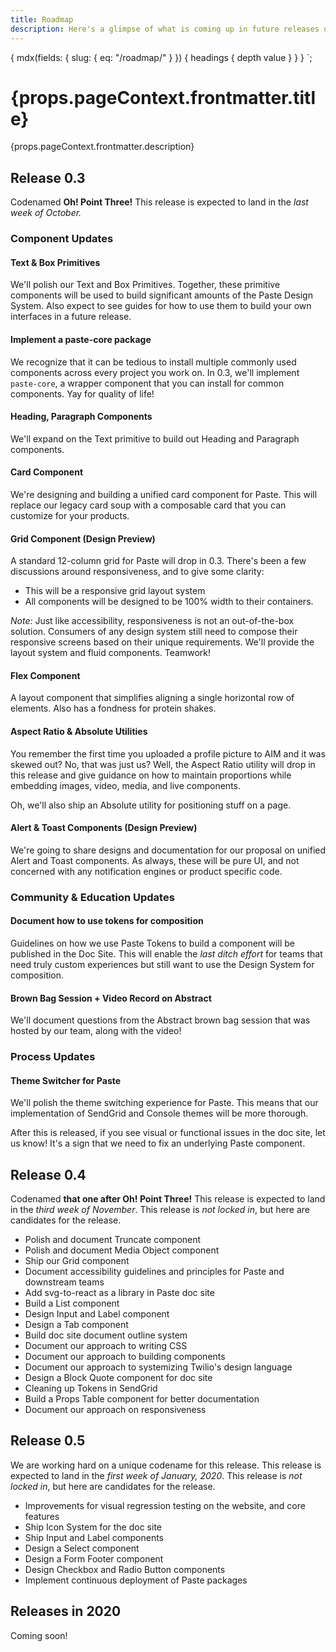 ```yaml
---
title: Roadmap
description: Here's a glimpse of what is coming up in future releases of Paste. Unless explicitly mentioned, all roadmap dates are tentative and subject to change.
---
```



  {
    mdx(fields: { slug: { eq: "/roadmap/" } }) {
      headings {
        depth
        value
      }
    }
  }
`;

<contentwrapper>

<TableOfContents headings={props.data.mdx.headings} />

<content>

<h1>{props.pageContext.frontmatter.title}</h1>

<p>{props.pageContext.frontmatter.description}</p>

<Box marginTop={40}>

## Release 0.3

<Callout>
  <CalloutText>Codenamed <strong>Oh! Point Three!</strong> This release is expected to land in the <em>last week of October.</em></CalloutText>
</Callout>

### Component Updates

#### Text & Box Primitives
We'll polish our Text and Box Primitives. Together, these primitive components will be used to build significant amounts of the Paste Design System. Also expect to see guides for how to use them to build your own interfaces in a future release.

#### Implement a paste-core package
We recognize that it can be tedious to install multiple commonly used components across every project you work on. In 0.3, we'll implement `paste-core`, a wrapper component that you can install for common components. Yay for quality of life!

#### Heading, Paragraph Components
We'll expand on the Text primitive to build out Heading and Paragraph components.

#### Card Component
We're designing and building a unified card component for Paste. This will replace our legacy card soup with a composable card that you can customize for your products.

#### Grid Component (Design Preview)
A standard 12-column grid for Paste will drop in 0.3. There's been a few discussions around responsiveness, and to give some clarity:

- This will be a responsive grid layout system
- All components will be designed to be 100% width to their containers.

_Note:_ Just like accessibility, responsiveness is not an out-of-the-box solution. Consumers of any design system still need to compose their responsive screens based on their unique requirements. We'll provide the layout system and fluid components. Teamwork!

#### Flex Component
A layout component that simplifies aligning a single horizontal row of elements. Also has a fondness for protein shakes.

#### Aspect Ratio & Absolute Utilities
You remember the first time you uploaded a profile picture to AIM and it was skewed out? No, that was just us? Well, the Aspect Ratio utility will drop in this release and give guidance on how to maintain proportions while embedding images, video, media, and live components.

Oh, we'll also ship an Absolute utility for positioning stuff on a page.

#### Alert & Toast Components (Design Preview)
We're going to share designs and documentation for our proposal on unified Alert and Toast components. As always, these will be pure UI, and not concerned with any notification engines or product specific code.

### Community & Education Updates

#### Document how to use tokens for composition
Guidelines on how we use Paste Tokens to build a component will be published in the Doc Site. This will enable the _last ditch effort_ for teams that need truly custom experiences but still want to use the Design System for composition.

#### Brown Bag Session + Video Record on Abstract
We'll document questions from the Abstract brown bag session that was hosted by our team, along with the video!

### Process Updates

#### Theme Switcher for Paste
We'll polish the theme switching experience for Paste. This means that our implementation of SendGrid and Console themes will be more thorough.

After this is released, if you see visual or functional issues in the doc site, let us know! It's a sign that we need to fix an underlying Paste component.

</Box>
<Box marginTop={60}>

## Release 0.4

<Callout>
  <CalloutText>Codenamed <strong>that one after Oh! Point Three!</strong> This release is expected to land in the <em>third week of November</em>. This release is <em>not locked in</em>, but here are candidates for the release.</CalloutText>
</Callout>

- Polish and document Truncate component
- Polish and document Media Object component
- Ship our Grid component
- Document accessibility guidelines and principles for Paste and downstream teams
- Add svg-to-react as a library in Paste doc site
- Build a List component
- Design Input and Label component
- Design a Tab component
- Build doc site document outline system
- Document our approach to writing CSS
- Document our approach to building components
- Document our approach to systemizing Twilio's design language
- Design a Block Quote component for doc site
- Cleaning up Tokens in SendGrid
- Build a Props Table component for better documentation
- Document our approach on responsiveness

## Release 0.5

<Callout>
  <CalloutText>We are working hard on a unique codename for this release. This release is expected to land in the <em>first week of January, 2020</em>. This release is <em>not locked in</em>, but here are candidates for the release.</CalloutText>
</Callout>

- Improvements for visual regression testing on the website, and core features
- Ship Icon System for the doc site
- Ship Input and Label components
- Design a Select component
- Design a Form Footer component
- Design Checkbox and Radio Button components
- Implement continuous deployment of Paste packages

## Releases in 2020

Coming soon!

</Box>

</content>

</contentwrapper>
